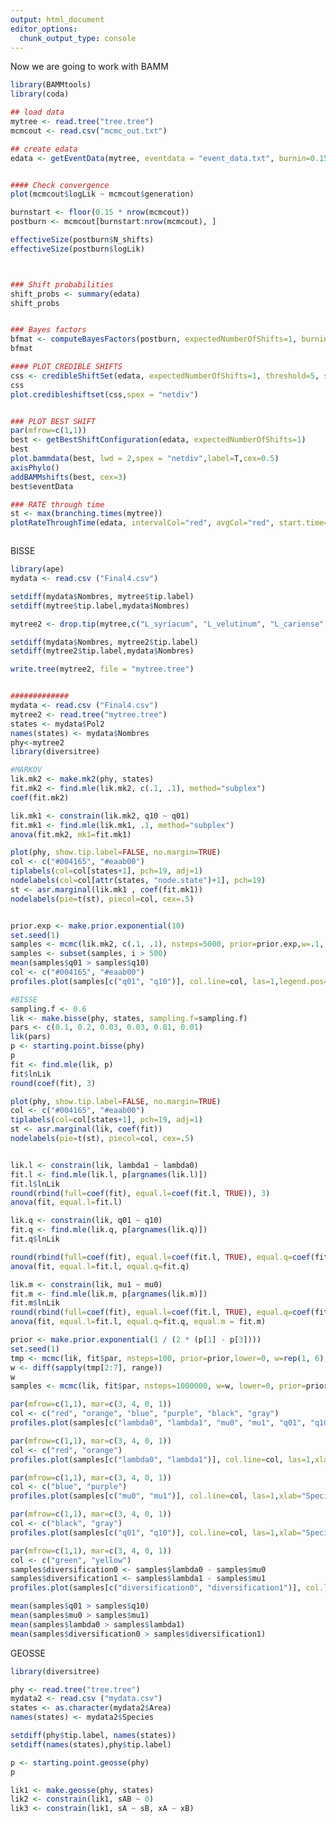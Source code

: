 ```yaml
---
output: html_document
editor_options: 
  chunk_output_type: console
---
```



Now we are going to work with BAMM

```r
library(BAMMtools)
library(coda)

## load data
mytree <- read.tree("tree.tree")
mcmcout <- read.csv("mcmc_out.txt")

## create edata
edata <- getEventData(mytree, eventdata = "event_data.txt", burnin=0.15)


#### Check convergence
plot(mcmcout$logLik ~ mcmcout$generation)

burnstart <- floor(0.15 * nrow(mcmcout))
postburn <- mcmcout[burnstart:nrow(mcmcout), ]

effectiveSize(postburn$N_shifts)
effectiveSize(postburn$logLik)



### Shift probabilities
shift_probs <- summary(edata)
shift_probs


### Bayes factors
bfmat <- computeBayesFactors(postburn, expectedNumberOfShifts=1, burnin=0.15)
bfmat

#### PLOT CREDIBLE SHIFTS
css <- credibleShiftSet(edata, expectedNumberOfShifts=1, threshold=5, set.limit = 0.95)
css
plot.credibleshiftset(css,spex = "netdiv")


### PLOT BEST SHIFT
par(mfrow=c(1,1))
best <- getBestShiftConfiguration(edata, expectedNumberOfShifts=1)
best
plot.bammdata(best, lwd = 2,spex = "netdiv",label=T,cex=0.5)
axisPhylo()
addBAMMshifts(best, cex=3)
best$eventData

### RATE through time
st <- max(branching.times(mytree))
plotRateThroughTime(edata, intervalCol="red", avgCol="red", start.time=st, ylim=c(0,0.2), cex.axis=1,ratetype='netdiv')



```


BISSE

```r

library(ape)
mydata <- read.csv ("Final4.csv")

setdiff(mydata$Nombres, mytree$tip.label)
setdiff(mytree$tip.label,mydata$Nombres)

mytree2 <- drop.tip(mytree,c("L_syriacum", "L_velutinum", "L_cariense", "L_oligophyllum", "L_meletonis", "L_bungei",    "L_unguiculatum", "L_olympicum"  ))

setdiff(mydata$Nombres, mytree2$tip.label)
setdiff(mytree2$tip.label,mydata$Nombres)

write.tree(mytree2, file = "mytree.tree")


#############
mydata <- read.csv ("Final4.csv")
mytree2 <- read.tree("mytree.tree") 
states <- mydata$Pol2
names(states) <- mydata$Nombres
phy<-mytree2
library(diversitree)

#MARKOV
lik.mk2 <- make.mk2(phy, states)
fit.mk2 <- find.mle(lik.mk2, c(.1, .1), method="subplex")
coef(fit.mk2)

lik.mk1 <- constrain(lik.mk2, q10 ~ q01)
fit.mk1 <- find.mle(lik.mk1, .1, method="subplex")
anova(fit.mk2, mk1=fit.mk1)

plot(phy, show.tip.label=FALSE, no.margin=TRUE)
col <- c("#004165", "#eaab00")
tiplabels(col=col[states+1], pch=19, adj=1)
nodelabels(col=col[attr(states, "node.state")+1], pch=19)
st <- asr.marginal(lik.mk1 , coef(fit.mk1))
nodelabels(pie=t(st), piecol=col, cex=.5)


prior.exp <- make.prior.exponential(10)
set.seed(1)
samples <- mcmc(lik.mk2, c(.1, .1), nsteps=5000, prior=prior.exp,w=.1, print.every=0)
samples <- subset(samples, i > 500)
mean(samples$q01 > samples$q10)
col <- c("#004165", "#eaab00")
profiles.plot(samples[c("q01", "q10")], col.line=col, las=1,legend.pos="topright")

#BISSE
sampling.f <- 0.6
lik <- make.bisse(phy, states, sampling.f=sampling.f)
pars <- c(0.1, 0.2, 0.03, 0.03, 0.01, 0.01)
lik(pars) 
p <- starting.point.bisse(phy)
p
fit <- find.mle(lik, p)
fit$lnLik
round(coef(fit), 3)

plot(phy, show.tip.label=FALSE, no.margin=TRUE)
col <- c("#004165", "#eaab00")
tiplabels(col=col[states+1], pch=19, adj=1)
st <- asr.marginal(lik, coef(fit))
nodelabels(pie=t(st), piecol=col, cex=.5)


lik.l <- constrain(lik, lambda1 ~ lambda0)
fit.l <- find.mle(lik.l, p[argnames(lik.l)])
fit.l$lnLik
round(rbind(full=coef(fit), equal.l=coef(fit.l, TRUE)), 3)
anova(fit, equal.l=fit.l)

lik.q <- constrain(lik, q01 ~ q10)
fit.q <- find.mle(lik.q, p[argnames(lik.q)])
fit.q$lnLik

round(rbind(full=coef(fit), equal.l=coef(fit.l, TRUE), equal.q=coef(fit.q, TRUE)), 3)
anova(fit, equal.l=fit.l, equal.q=fit.q)

lik.m <- constrain(lik, mu1 ~ mu0)
fit.m <- find.mle(lik.m, p[argnames(lik.m)])
fit.m$lnLik
round(rbind(full=coef(fit), equal.l=coef(fit.l, TRUE), equal.q=coef(fit.q, TRUE), equal.m=coef(fit.m, TRUE)), 3)
anova(fit, equal.l=fit.l, equal.q=fit.q, equal.m = fit.m)

prior <- make.prior.exponential(1 / (2 * (p[1] - p[3])))
set.seed(1)
tmp <- mcmc(lik, fit$par, nsteps=100, prior=prior,lower=0, w=rep(1, 6), print.every=0)
w <- diff(sapply(tmp[2:7], range))
w
samples <- mcmc(lik, fit$par, nsteps=1000000, w=w, lower=0, prior=prior,print.every=1000)

par(mfrow=c(1,1), mar=c(3, 4, 0, 1))
col <- c("red", "orange", "blue", "purple", "black", "gray")
profiles.plot(samples[c("lambda0", "lambda1", "mu0", "mu1", "q01", "q10")], col.line=col, las=1,xlab="Speciation, extinction and transition rate", legend="topright")

par(mfrow=c(1,1), mar=c(3, 4, 0, 1))
col <- c("red", "orange")
profiles.plot(samples[c("lambda0", "lambda1")], col.line=col, las=1,xlab="Speciation, extinction and transition rate", legend="topright")

par(mfrow=c(1,1), mar=c(3, 4, 0, 1))
col <- c("blue", "purple")
profiles.plot(samples[c("mu0", "mu1")], col.line=col, las=1,xlab="Speciation, extinction and transition rate", legend="topright")

par(mfrow=c(1,1), mar=c(3, 4, 0, 1))
col <- c("black", "gray")
profiles.plot(samples[c("q01", "q10")], col.line=col, las=1,xlab="Speciation, extinction and transition rate", legend="topright")  

par(mfrow=c(1,1), mar=c(3, 4, 0, 1))
col <- c("green", "yellow")
samples$diversification0 <- samples$lambda0 - samples$mu0 
samples$diversification1 <- samples$lambda1 - samples$mu1 
profiles.plot(samples[c("diversification0", "diversification1")], col.line=col, las=1,xlab="Speciation, extinction and transition rate", legend="topright")

mean(samples$q01 > samples$q10)
mean(samples$mu0 > samples$mu1)
mean(samples$lambda0 > samples$lambda1)
mean(samples$diversification0 > samples$diversification1)

```


GEOSSE

```r
library(diversitree)

phy <- read.tree("tree.tree")
mydata2 <- read.csv ("mydata.csv")
states <- as.character(mydata2$Area)
names(states) <- mydata2$Species

setdiff(phy$tip.label, names(states))
setdiff(names(states),phy$tip.label)

p <- starting.point.geosse(phy)
p

lik1 <- make.geosse(phy, states)
lik2 <- constrain(lik1, sAB ~ 0)
lik3 <- constrain(lik1, sA ~ sB, xA ~ xB)

```


